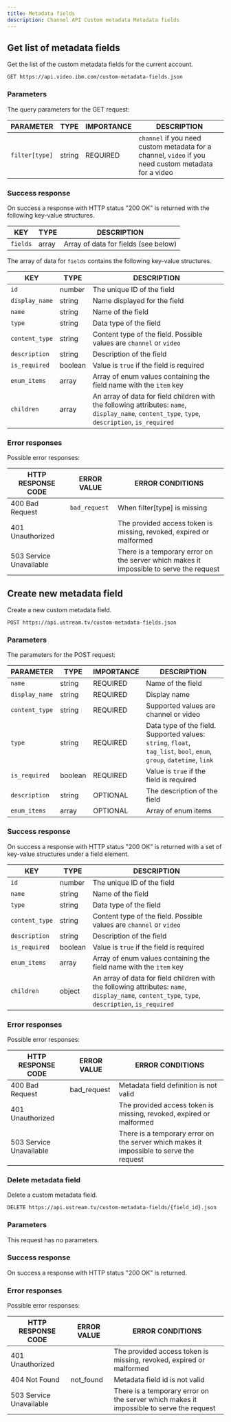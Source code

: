 ```yaml
---
title: Metadata fields
description: Channel API Custom metadata Metadata fields
---
```


## Get list of metadata fields

Get the list of the custom metadata fields for the current account.

```
GET https://api.video.ibm.com/custom-metadata-fields.json
```

### Parameters

The query parameters for the GET request:

| PARAMETER      | TYPE   | IMPORTANCE | DESCRIPTION                                                                                          |
| -------------- | ------ | ---------- | ---------------------------------------------------------------------------------------------------- |
| `filter[type]` | string | REQUIRED   | `channel` if you need custom metadata for a channel, `video` if you need custom metadata for a video |

### Success response

On success a response with HTTP status "200 OK" is returned with the following key-value structures.

| KEY      | TYPE  | DESCRIPTION                          |
| -------- | ----- | ------------------------------------ |
| `fields` | array | Array of data for fields (see below) |

The array of data for `fields` contains the following key-value structures.

| KEY            | TYPE    | DESCRIPTION                                                                                                                                     |
| -------------- | ------- | ----------------------------------------------------------------------------------------------------------------------------------------------- |
| `id`           | number  | The unique ID of the field                                                                                                                      |
| `display_name` | string  | Name displayed for the field                                                                                                                    |
| `name`         | string  | Name of the field                                                                                                                               |
| `type`         | string  | Data type of the field                                                                                                                          |
| `content_type` | string  | Content type of the field. Possible values are `channel` or `video`                                                                             |
| `description`  | string  | Description of the field                                                                                                                        |
| `is_required`  | boolean | Value is `true` if the field is required                                                                                                        |
| `enum_items`   | array   | Array of enum values containing the field name with the `item` key                                                                              |
| `children`     | array   | An array of data for field children with the following attributes: `name`, `display_name`, `content_type`, `type`, `description`, `is_required` |

### Error responses

Possible error responses:

| HTTP RESPONSE CODE      | ERROR VALUE   | ERROR CONDITIONS                                                                        |
| ----------------------- | ------------- | --------------------------------------------------------------------------------------- |
| 400 Bad Request         | `bad_request` | When filter[type] is missing                                                            |
| 401 Unauthorized        |               | The provided access token is missing, revoked, expired or malformed                     |
| 503 Service Unavailable |               | There is a temporary error on the server which makes it impossible to serve the request |

## Create new metadata field

Create a new custom metadata field.

```
POST https://api.ustream.tv/custom-metadata-fields.json
```

### Parameters

The parameters for the POST request:

| PARAMETER      | TYPE    | IMPORTANCE | DESCRIPTION                                                                                                          |
| -------------- | ------- | ---------- | -------------------------------------------------------------------------------------------------------------------- |
| `name`         | string  | REQUIRED   | Name of the field                                                                                                    |
| `display_name` | string  | REQUIRED   | Display name                                                                                                         |
| `content_type` | string  | REQUIRED   | Supported values are channel or video                                                                                |
| `type`         | string  | REQUIRED   | Data type of the field. Supported values: `string`, `float`, `tag_list`, `bool`, `enum`, `group`, `datetime`, `link` |
| `is_required`  | boolean | REQUIRED   | Value is `true` if the field is required                                                                               |
| `description`  | string  | OPTIONAL   | The description of the field                                                                                         |
| `enum_items`   | array   | OPTIONAL   | Array of enum items                                                                                                  |

### Success response

On success a response with HTTP status "200 OK" is returned with a set of key-value structures under a field element.

| KEY            | TYPE    | DESCRIPTION                                                                                                                                     |
| -------------- | ------- | ----------------------------------------------------------------------------------------------------------------------------------------------- |
| `id`           | number  | The unique ID of the field                                                                                                                      |
| `name`         | string  | Name of the field                                                                                                                               |
| `type`         | string  | Data type of the field                                                                                                                          |
| `content_type` | string  | Content type of the field. Possible values are `channel` or `video`                                                                             |
| `description`  | string  | Description of the field                                                                                                                        |
| `is_required`  | boolean | Value is `true` if the field is required                                                                                                          |
| `enum_items`   | array   | Array of enum values containing the field name with the `item` key                                                                              |
| `children`     | object  | An array of data for field children with the following attributes: `name`, `display_name`, `content_type`, `type`, `description`, `is_required` |

### Error responses

Possible error responses:

| HTTP RESPONSE CODE      | ERROR VALUE | ERROR CONDITIONS                                                                        |
| ----------------------- | ----------- | --------------------------------------------------------------------------------------- |
| 400 Bad Request         | bad_request | Metadata field definition is not valid                                                  |
| 401 Unauthorized        |             | The provided access token is missing, revoked, expired or malformed                     |
| 503 Service Unavailable |             | There is a temporary error on the server which makes it impossible to serve the request |

### Delete metadata field

Delete a custom metadata field.

```
DELETE https://api.ustream.tv/custom-metadata-fields/{field_id}.json
```

### Parameters

This request has no parameters.

### Success response

On success a response with HTTP status "200 OK" is returned.

### Error responses

Possible error responses:

| HTTP RESPONSE CODE      | ERROR VALUE | ERROR CONDITIONS                                                                        |
| ----------------------- | ----------- | --------------------------------------------------------------------------------------- |
| 401 Unauthorized        |             | The provided access token is missing, revoked, expired or malformed                     |
| 404 Not Found           | not_found   | Metadata field id is not valid                                                          |
| 503 Service Unavailable |             | There is a temporary error on the server which makes it impossible to serve the request |
